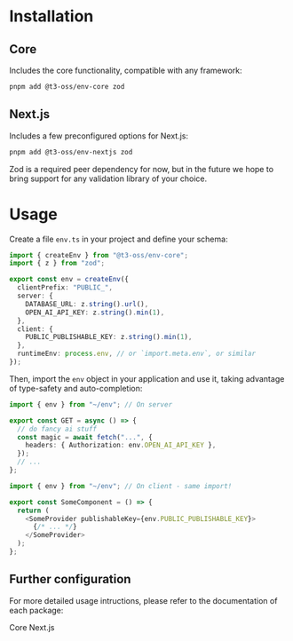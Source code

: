 # Installation

## Core

Includes the core functionality, compatible with any framework:

```bash
pnpm add @t3-oss/env-core zod
```

## Next.js

Includes a few preconfigured options for Next.js:

```bash
pnpm add @t3-oss/env-nextjs zod
```

<Callout type="info">
  Zod is a required peer dependency for now, but in the future we hope to bring
  support for any validation library of your choice.
</Callout>

# Usage

Create a file `env.ts` in your project and define your schema:

```ts title="src/env.ts"
import { createEnv } from "@t3-oss/env-core";
import { z } from "zod";

export const env = createEnv({
  clientPrefix: "PUBLIC_",
  server: {
    DATABASE_URL: z.string().url(),
    OPEN_AI_API_KEY: z.string().min(1),
  },
  client: {
    PUBLIC_PUBLISHABLE_KEY: z.string().min(1),
  },
  runtimeEnv: process.env, // or `import.meta.env`, or similar
});
```

Then, import the `env` object in your application and use it, taking advantage of type-safety and auto-completion:

```ts title="some-api-endpoint.ts"
import { env } from "~/env"; // On server

export const GET = async () => {
  // do fancy ai stuff
  const magic = await fetch("...", {
    headers: { Authorization: env.OPEN_AI_API_KEY },
  });
  // ...
};
```

```ts title="some-component.tsx"
import { env } from "~/env"; // On client - same import!

export const SomeComponent = () => {
  return (
    <SomeProvider publishableKey={env.PUBLIC_PUBLISHABLE_KEY}>
      {/* ... */}
    </SomeProvider>
  );
};
```

## Further configuration

For more detailed usage intructions, please refer to the documentation of each package:


<div className="flex gap-2 mt-4">
  <Link href="/docs/core" className={buttonVariants()}>
    Core
  </Link>
  <Link href="/docs/nextjs" className={buttonVariants()}>
    Next.js
  </Link>
</div>
